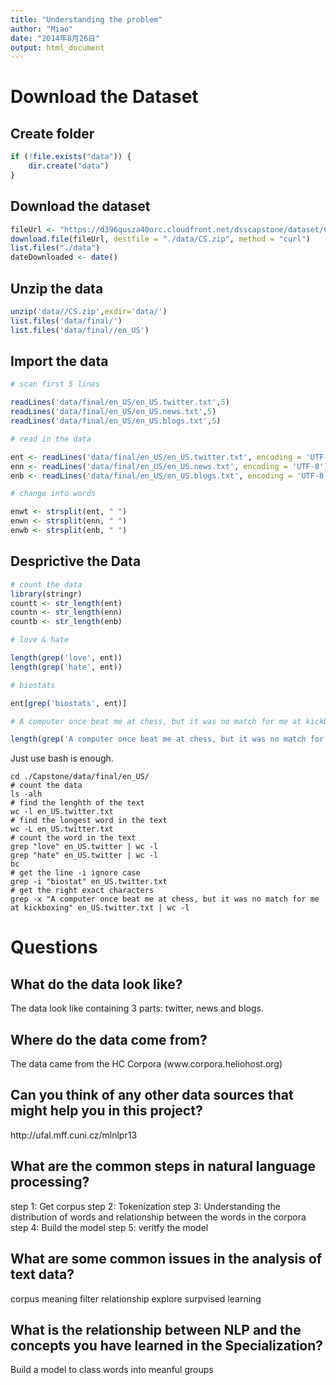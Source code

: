```yaml
---
title: "Understanding the problem"
author: "Miao"
date: "2014年8月26日"
output: html_document
---
```


# Download the Dataset

## Create folder

```r
if (!file.exists("data")) {
    dir.create("data")
}
```

## Download the dataset

```r
fileUrl <- "https://d396qusza40orc.cloudfront.net/dsscapstone/dataset/Coursera-SwiftKey.zip"
download.file(fileUrl, destfile = "./data/CS.zip", method = "curl")
list.files("./data")
dateDownloaded <- date()
```

## Unzip the data

```r
unzip('data//CS.zip',exdir='data/')
list.files('data/final/')
list.files('data/final//en_US')
```

## Import the data

```r

# scan first 5 lines

readLines('data/final/en_US/en_US.twitter.txt',5)
readLines('data/final/en_US/en_US.news.txt',5)
readLines('data/final/en_US/en_US.blogs.txt',5)

# read in the data

ent <- readLines('data/final/en_US/en_US.twitter.txt', encoding = 'UTF-8')
enn <- readLines('data/final/en_US/en_US.news.txt', encoding = 'UTF-8')
enb <- readLines('data/final/en_US/en_US.blogs.txt', encoding = 'UTF-8')

# change into words

enwt <- strsplit(ent, " ")
enwn <- strsplit(enn, " ")
enwb <- strsplit(enb, " ")
```

## Desprictive the Data

```r
# count the data
library(stringr)
countt <- str_length(ent)
countn <- str_length(enn)
countb <- str_length(enb)

# love & hate

length(grep('love', ent))
length(grep('hate', ent))

# biostats

ent[grep('biostats', ent)]

# A computer once beat me at chess, but it was no match for me at kickboxing

length(grep('A computer once beat me at chess, but it was no match for me at kickboxing', ent))
```

Just use bash is enough.

```shell
cd ./Capstone/data/final/en_US/
# count the data
ls -alh 
# find the lenghth of the text
wc -l en_US.twitter.txt
# find the longest word in the text
wc -L en_US.twitter.txt
# count the word in the text
grep "love" en_US.twitter | wc -l 
grep "hate" en_US.twitter | wc -l
bc
# get the line -i ignore case
grep -i "biostat" en_US.twitter.txt
# get the right exact characters
grep -x "A computer once beat me at chess, but it was no match for me at kickboxing" en_US.twitter.txt | wc -l
```

# Questions

## What do the data look like?

The data look like containing 3 parts: twitter, news and blogs.

## Where do the data come from?

The data came from the HC Corpora (www.corpora.heliohost.org)

## Can you think of any other data sources that might help you in this project?

http://ufal.mff.cuni.cz/mlnlpr13

## What are the common steps in natural language processing?

step 1: Get corpus
step 2: Tokenization
step 3: Understanding the distribution of words and relationship between the words in the corpora
step 4: Build the model
step 5: veritfy the model

## What are some common issues in the analysis of text data?

corpus meaning
filter
relationship explore
surpvised learning

## What is the relationship between NLP and the concepts you have learned in the Specialization?

Build a model to class words into meanful groups